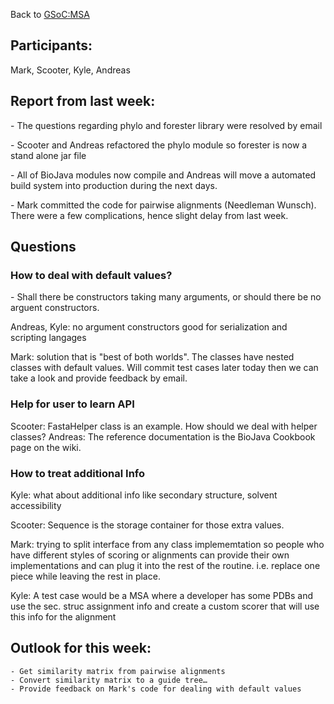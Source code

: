 Back to [[GSoC:MSA]]

==Participants:==
Mark, Scooter, Kyle, Andreas

==Report from last week:==

- The questions regarding phylo and forester library were resolved by email

- Scooter and Andreas refactored the phylo module so forester is now a stand alone jar file

- All of BioJava modules now compile and Andreas will move a automated build system into production during the next days.

- Mark committed the code for pairwise alignments (Needleman Wunsch). There were a few complications, hence slight delay from last week.

==Questions==

===How to deal with default values?===
- Shall there be constructors taking many arguments, or should there be no arguent constructors.  

Andreas, Kyle: no argument constructors good for serialization and scripting langages

Mark: solution that is  "best of both worlds". The classes have nested classes with default values.  Will commit test cases later today then we can take a look and provide feedback by email.

=== Help for user to learn API ===

Scooter: FastaHelper class is an example. How should we deal with
helper classes? Andreas: The reference documentation is the BioJava Cookbook page on the wiki.

=== How to treat additional Info ===
Kyle: what about additional info like secondary structure, solvent accessibility

Scooter: Sequence is the storage container for those extra values.

Mark: trying to split interface from any class implememtation so
people who have different styles of scoring or alignments can provide
their own implementations and can plug it into the rest of the
routine. i.e. replace one piece while leaving the rest in place.

Kyle: A test case would be a MSA where a developer has some PDBs and use the sec. struc
assignment info and create a custom scorer that will use this info for
the alignment

==Outlook for this week:==


 - Get similarity matrix from pairwise alignments
 - Convert similarity matrix to a guide tree…
 - Provide feedback on Mark's code for dealing with default values